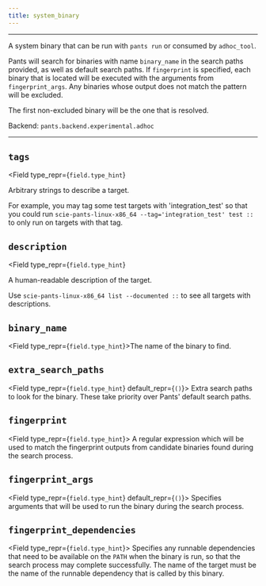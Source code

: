 ```yaml
---
title: system_binary
---
```



---

A system binary that can be run with `pants run` or consumed by `adhoc_tool`.

Pants will search for binaries with name `binary_name` in the search paths provided, as well as default search paths. If `fingerprint` is specified, each binary that is located will be executed with the arguments from `fingerprint_args`. Any binaries whose output does not match the pattern will be excluded.

The first non-excluded binary will be the one that is resolved.

Backend: <span className="color--primary">`pants.backend.experimental.adhoc`</span>

---

<span className={styles.options}>

## `tags`

<Field
    type_repr={`field.type_hint`}
>
Arbitrary strings to describe a target.

For example, you may tag some test targets with &#x27;integration_test&#x27; so that you could run `scie-pants-linux-x86_64 --tag='integration_test' test ::` to only run on targets with that tag.

</Field>

## `description`

<Field
    type_repr={`field.type_hint`}
>
A human-readable description of the target.

Use `scie-pants-linux-x86_64 list --documented ::` to see all targets with descriptions.

</Field>

## `binary_name`

<Field type_repr={`field.type_hint`}>The name of the binary to find.</Field>

## `extra_search_paths`

<Field type_repr={`field.type_hint`} default_repr={`()`}>
  Extra search paths to look for the binary. These take priority over
  Pants&#x27; default search paths.
</Field>

## `fingerprint`

<Field type_repr={`field.type_hint`}>
  A regular expression which will be used to match the fingerprint outputs from
  candidate binaries found during the search process.
</Field>

## `fingerprint_args`

<Field type_repr={`field.type_hint`} default_repr={`()`}>
  Specifies arguments that will be used to run the binary during the search
  process.
</Field>

## `fingerprint_dependencies`

<Field type_repr={`field.type_hint`}>
  Specifies any runnable dependencies that need to be available on the `PATH`
  when the binary is run, so that the search process may complete successfully.
  The name of the target must be the name of the runnable dependency that is
  called by this binary.
</Field>

</span>

